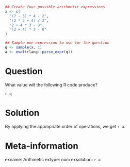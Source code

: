 ```r
## Create four possible arithmetic expressions
x <- c(
  "(7 - 3) * 4 - 2",
  "(2 * 3 + 4) / 2",
  "2 + 4 * 3 - 8",
  "(2 + 4) * 3 - 8"
)

## Sample one expression to use for the question
q <- sample(x, 1)
a <- eval(rlang::parse_expr(q))
```

Question
========
What value will the following R code produce?

`r q`

Solution
========
By applying the appropriate order of operations, we get `r a`.

Meta-information
================
exname: Arithmetic
extype: num
exsolution: `r a`
